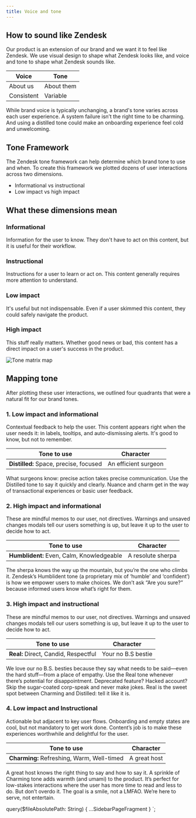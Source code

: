 ```yaml
---
title: Voice and tone
---
```


## How to sound like Zendesk

Our product is an extension of our brand and we want it to feel like Zendesk. We use visual design
to shape what Zendesk looks like, and voice and tone to shape what Zendesk sounds like.

| Voice      | Tone       |
| ---------- | ---------- |
| About us   | About them |
| Consistent | Variable   |

While brand voice is typically unchanging, a brand's tone varies across each user experience. A
system failure isn’t the right time to be charming. And using a distilled tone could make an
onboarding experience feel cold and unwelcoming.

## Tone Framework

The Zendesk tone framework can help determine which brand tone to use and when. To create this
framework we plotted dozens of user interactions across two dimensions.

- Informational vs instructional
- Low impact vs high impact

## What these dimensions mean

### Informational

Information for the user to know. They don't have to act on this content, but it is useful for their
workflow.

### Instructional

Instructions for a user to learn or act on. This content generally requires more attention to
understand.

### Low impact

It's useful but not indispensable. Even if a user skimmed this content, they could safely navigate
the product.

### High impact

This stuff really matters. Whether good news or bad, this content has a direct impact on a user's
success in the product.

![Tone matrix map](abstract:content-voice-tone-map.png)

## Mapping tone

After plotting these user interactions, we outlined four quadrants that were a natural fit for our
brand tones.

### 1. Low impact and informational

Contextual feedback to help the user. This content appears right when the user needs it: in
labels, tooltips, and auto-dismissing alerts. It's good to know, but not to remember.

| Tone to use                            | Character            |
| -------------------------------------- | -------------------- |
| **Distilled:** Space, precise, focused | An efficient surgeon |

What surgeons know: precise action takes precise communication. Use the Distilled tone to say it quickly
and clearly. Nuance and charm get in the way of transactional experiences or basic user feedback.

### 2. High impact and informational

These are mindful memos to our user, not directives. Warnings and unsaved changes modals tell our
users something is up, but leave it up to the user to decide how to act.

| Tone to use                               | Character         |
| ----------------------------------------- | ----------------- |
| **Humblident:** Even, Calm, Knowledgeable | A resolute sherpa |

The sherpa knows the way up the mountain, but you’re the one who climbs it. Zendesk’s Humblident
tone (a proprietary mix of ‘humble’ and ‘confident’) is how we empower users to make choices. We
don’t ask “Are you sure?” because informed users know what’s right for them.

### 3. High impact and instructional

These are mindful memos to our user, not directives. Warnings and unsaved changes modals tell our
users something is up, but leave it up to the user to decide how to act.

| Tone to use                          | Character          |
| ------------------------------------ | ------------------ |
| **Real:** Direct, Candid, Respectful | Your no B.S bestie |

We love our no B.S. besties because they say what needs to be said—even the hard stuff—from a place
of empathy. Use the Real tone whenever there’s potential for disappointment. Deprecated feature?
Hacked account? Skip the sugar-coated corp-speak and never make jokes. Real is the sweet spot
between Charming and Distilled: tell it like it is.

### 4. Low impact and Instructional

Actionable but adjacent to key user flows. Onboarding and empty states are cool, but not mandatory
to get work done. Content’s job is to make these experiences worthwhile and delightful for the user.

| Tone to use                                | Character    |
| ------------------------------------------ | ------------ |
| **Charming:** Refreshing, Warm, Well-timed | A great host |

A great host knows the right thing to say and how to say it. A sprinkle of Charming tone adds warmth
(and umami) to the product. It’s perfect for low-stakes interactions where the user has more time to
read and less to do. But don’t overdo it. The goal is a smile, not a LMFAO. We’re here to serve, not
entertain.


  query($fileAbsolutePath: String) {
    ...SidebarPageFragment
  }
`;
